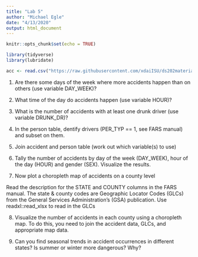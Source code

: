 ```yaml
---
title: "Lab 5"
author: "Michael Egle"
date: "4/13/2020"
output: html_document
---
```


```r
knitr::opts_chunk$set(echo = TRUE)
```

```r
library(tidyverse)
library(lubridate)
```


```r
acc <- read.csv("https://raw.githubusercontent.com/xdaiISU/ds202materials/master/hwlabs/fars2017/accident.csv", stringsAsFactors = FALSE)
```


1. Are there some days of the week where more accidents happen than on others (use variable DAY_WEEK)?

2. What time of the day do accidents happen (use variable HOUR)?

3. What is the number of accidents with at least one drunk driver (use variable DRUNK_DR)?

4. In the person table, dentify drivers (PER_TYP == 1, see FARS manual) and subset on them.

5. Join accident and person table (work out which variable(s) to use)

6. Tally the number of accidents by day of the week (DAY_WEEK), hour of the day (HOUR) and gender (SEX). Visualize the results.

7. Now plot a choropleth map of accidents on a county level

Read the description for the STATE and COUNTY columns in the FARS manual. The state & county codes are Geographic Locator Codes (GLCs) from the General Services Administration’s (GSA) publication. Use readxl::read_xlsx to read in the GLCs

8. Visualize the number of accidents in each county using a choropleth map. To do this, you need to join the accident data, GLCs, and appropriate map data.

9. Can you find seasonal trends in accident occurrences in different states? Is summer or winter more dangerous? Why?
